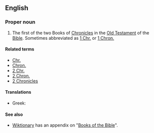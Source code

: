 ==English==
===Proper noun===
{{en-proper noun}}
# {{biblical}} The first of the two Books of [[Chronicles]] in the [[Old Testament]] of the [[Bible]]. Sometimes abbreviated as [[1 Chr.]] or [[1 Chron.]]

====Related terms====
*[[Chr.]]
*[[Chron.]]
*[[2 Chr.]]
*[[2 Chron.]]
*[[2 Chronicles]]

====Translations====
{{trans-top|book of the Bible}}
*Greek: {{t|el|sc=Grek|Α' Παραλειπομένων||tr=A Paraleipoménon}}
{{trans-mid}}
{{trans-bottom}}

====See also====
*[[Main Page|Wiktionary]] has an appendix on "[[Appendix:Books of the Bible|Books of the Bible]]".
{{projectlinks
 |pedia
 |page1=Books of Chronicles

 |source
 |lang2=en
 |page2=Bible
 |label2=Translations of the Bible
}}
